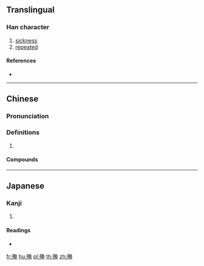 ==Translingual==

===Han character===
{{Han char|rn=78|rad=歹|as=08|sn=12|four=14216|canj=MNKLU|ids=⿰歹奄}}

# [[sickness]]
# [[repeated]]

====References====
* {{Han ref|kx=0581.360|dkj=16505|dj=0974.050|hdz=21389.030|uh=6B97|ud=27543|bh=D9DF|bd=55775}}

----

==Chinese==
{{zh-forms}}

===Pronunciation===
{{zh-pron
|c=jip3
|mc=y
|oc=y
|cat=
}}

===Definitions===
{{zh-hanzi}}

# {{rfdef|zh}}

====Compounds====
{{zh-der|殗殜}}

----

==Japanese==

===Kanji===
{{ja-kanji|grade=|rs=歹08}}

# {{defn|lang=ja|sort=歹08}}

====Readings====
* {{ja-readings|on=[[よう]] (yō), [[おう]] (ō), [[えん]] (en)|kun=[[やむ]] (yamu)}}

[[fr:殗]]
[[hu:殗]]
[[pl:殗]]
[[th:殗]]
[[zh:殗]]
